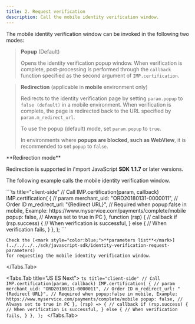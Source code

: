 ```yaml
---
title: 2. Request verification
description: Call the mobile identity verification window.
---
```



The mobile identity verification window can be invoked in the following two modes:

> **Popup** (Default)
>
> Opens the identity verification popup window. When verification is complete, post-processing is
> performed through the `callback` function specified as the second argument of `IMP.certification`.

> **Redirection** (applicable in **mobile** environment only)
>
> Redirects to the identity verification page by setting `param.popup` to `false (default)` in a
> mobile environment. When verification is complete, the page is redirected back to the URL
> specified by `param.m_redirect_url`.
>
> To use the popup (default) mode, set `param.popup` to `true`.
>
> In environments where **popups are blocked, such as WebView**, it is recommended to set `popup` to
> `false`.

<Hint style="warning">
  **Redirection mode**

  Redirection is supported in i'mport JavaScript **SDK 1.1.7** or later versions.
</Hint>

The following example calls the mobile identity verification window.

<Tabs>
  <Tabs.Tab title="JavaScript">
    ```ts title="client-side"
    // Call IMP.certification(param, callback)
    IMP.certification(
      {
        // param
        merchant_uid: "ORD20180131-0000011", // Order ID
        m_redirect_url: "{Redirect URL}", // Required when popup:false in mobile, Example: https://www.myservice.com/payments/complete/mobile
        popup: false, // Always set to true in PC
      },
      function (rsp) {
        // callback
        if (rsp.success) {
          // When verification is successful,
        } else {
          // When verification fails,
        }
      },
    );
    ```

    Check the [<mark style="color:blue;">**parameters list**</mark>](../../../../sdk/javascript-sdk/identity-verification-request-parameters)
    for requesting the mobile identity verification window.
  </Tabs.Tab>

  <Tabs.Tab title="JS ES Next">
    ```ts title="client-side"
    // Call IMP.certification(param, callback)
    IMP.certification(
      {
        // param
        merchant_uid: "ORD20180131-0000011", // Order ID
        m_redirect_url: "{Redirect URL}", // Required when popup:false in mobile, Example: https://www.myservice.com/payments/complete/mobile
        popup: false, // Always set to true in PC
      },
      (rsp) => {
        // callback
        if (rsp.success) {
          // When verification is successful,
        } else {
          // When verification fails,
        }
      },
    );
    ```
  </Tabs.Tab>
</Tabs>
